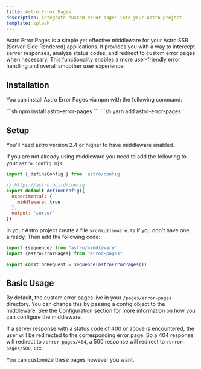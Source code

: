 ```yaml
---
title: Astro Error Pages
description: Integrate custom error pages into your Astro project.
template: splash
---
```



Astro Error Pages is a simple yet effective middleware for your Astro SSR (Server-Side Rendered) applications.
It provides you with a way to intercept server responses, analyze status codes, and redirect to custom error pages when necessary.
This functionality enables a more user-friendly error handling and overall smoother user experience.

## Installation

You can install Astro Error Pages via npm with the following command:

<Tabs>
  <TabItem label="npm">
    ```sh
    npm install astro-error-pages
    ```
  </TabItem>
  <TabItem label="yarn">
    ```sh
    yarn add astro-error-pages
    ```
  </TabItem>
</Tabs>

## Setup

You'll need astro version 2.4 or higher to have middleware enabled.

If you are not already using middleware you need to add the following to your `astro.config.mjs`:

```js
import { defineConfig } from 'astro/config'

// https://astro.build/config
export default defineConfig({
  experimental: {
    middleware: true
  },
  output: 'server'
})
```

In your Astro project create a file `src/middleware.ts` if you don't have one already. Then add the following code:

```jsx harmony
import {sequence} from "astro/middleware"
import {astroErrorPages} from "error-pages"

export const onRequest = sequence(astroErrorPages())
```

## Basic Usage

By default, the custom error pages live in your `/pages/error-pages` directory.
You can change this by passing a config object to the middleware. See the [Configuration](/config/configuration) section for more information
on how you can configure the middleware.

If a server response with a status code of 400 or above is encountered, the user will be redirected to the corresponding error page.
So a 404 response will redirect to `/error-pages/404`, a 500 response will redirect to `/error-pages/500`, etc.

You can customize these pages however you want.
